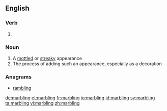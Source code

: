 ==English==

===Verb===
{{head|en|present participle}}

# {{present participle of|marble|lang=en}}

===Noun===
{{en-noun|~}}

# A [[mottled]] or [[streaky]] appearance
# The process of adding such an appearance, especially as a decoration

===Anagrams===
* [[rambling#English|rambling]]

[[de:marbling]]
[[et:marbling]]
[[fr:marbling]]
[[io:marbling]]
[[id:marbling]]
[[sv:marbling]]
[[ta:marbling]]
[[vi:marbling]]
[[zh:marbling]]